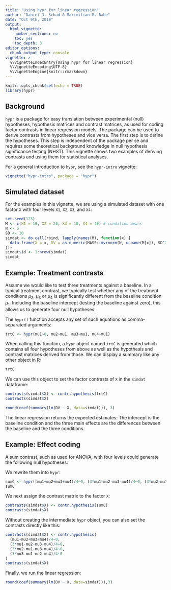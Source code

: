 ```yaml
---
title: "Using hypr for linear regression"
author: "Daniel J. Schad & Maximilian M. Rabe"
date: "Oct 9th, 2019"
output:
  html_vignette:
    number_sections: no
    toc: yes
    toc_depth: 3
editor_options: 
  chunk_output_type: console
vignette: >
  %\VignetteIndexEntry{Using hypr for linear regression}
  %\VignetteEncoding{UTF-8}
  %\VignetteEngine{knitr::rmarkdown}
---
```


```r
knitr::opts_chunk$set(echo = TRUE)
library(hypr)
```

## Background

`hypr` is a package for easy translation between experimental (null) hypotheses, hypothesis matrices and contrast matrices, as used for coding factor contrasts in linear regression models. The package can be used to derive contrasts from hypotheses and vice versa. The first step is to define the hypotheses. This step is independent of the package per se and requires some theoretical background knowledge in null hypothesis significance testing (NHST). This vignette shows two examples of deriving contrasts and using them for statistical analyses.

For a general introduction to `hypr`, see the `hypr-intro` vignette:
```r
vignette("hypr-intro", package = "hypr")
```

## Simulated dataset

For the examples in this vignette, we are using a simulated dataset with one factor `X` with four levels `X1`, `X2`, `X3`, and `X4`:

```r
set.seed(123)
M <- c(X1 = 10, X2 = 20, X3 = 10, X4 = 40) # condition means
N <- 5
SD <- 10
simdat <- do.call(rbind, lapply(names(M), function(x) {
  data.frame(X = x, DV = as.numeric(MASS::mvrnorm(N, unname(M[x]), SD^2, empirical = TRUE)))
}))
simdat$id <- 1:nrow(simdat)
simdat
```

## Example: Treatment contrasts

Assume we would like to test three treatments against a baseline. In a typical treatment contrast, we typically test whether any of the treatment conditions $\mu_2$, $\mu_3$ or $\mu_4$ is significantly different from the baseline condition $\mu_1$. Including the baseline intercept (testing the baseline against zero), this allows us to generate four null hypotheses:

\begin{align}
H_{0_1}:& \; \mu_1 = 0 \\
H_{0_2}:& \; \mu_2 = \mu_1 \\
H_{0_3}:& \; \mu_3 = \mu_1 \\
H_{0_4}:& \; \mu_4 = \mu_1
\end{align}

The `hypr()` function accepts any set of such equations as comma-separated arguments:

```r
trtC <- hypr(mu1~0, mu2~mu1, mu3~mu1, mu4~mu1)
```

When calling this function, a `hypr` object named `trtC` is generated which contains all four hypotheses from above as well as the hypothesis and contrast matrices derived from those. We can display a summary like any other object in R:

```r
trtC
```

We can use this object to set the factor contrasts of `X` in the `simdat` dataframe:

```r
contrasts(simdat$X) <- contr.hypothesis(trtC)
contrasts(simdat$X)
```

```r
round(coef(summary(lm(DV ~ X, data=simdat))), 3)
```

The linear regression returns the expected estimates: The intercept is the baseline condition and the three main effects are the differences between the baseline and the three conditions.

## Example: Effect coding

A sum contrast, such as used for ANOVA, with four levels could generate the following null hypotheses:

\begin{align}
H_{0_1}:& \; 0 = \frac{\mu_1 + \mu_2 + \mu_3 + \mu_4}{4} \\
H_{0_2}:& \; 0 = \frac{3 \mu_1 - \mu_2 + \mu_3 + \mu_4}{4} \\
H_{0_3}:& \; 0 = \frac{3 \mu_2 - \mu_1 + \mu_3 + \mu_4}{4} \\
H_{0_4}:& \; 0 = \frac{3 \mu_3 - \mu_1 + \mu_2 + \mu_4}{4}
\end{align}

We rewrite them into `hypr`:

```r
sumC <- hypr((mu1+mu2+mu3+mu4)/4~0, (3*mu1-mu2-mu3-mu4)/4~0, (3*mu2-mu1-mu3-mu4)/4~0, (3*mu3-mu1-mu2-mu4)/4~0)
sumC
```

We next assign the contrast matrix to the factor `X`:

```r
contrasts(simdat$X) <- contr.hypothesis(sumC)
contrasts(simdat$X)
```

Without creating the intermediate `hypr` object, you can also set the contrasts directly like this:

```r
contrasts(simdat$X) <- contr.hypothesis(
  (mu1+mu2+mu3+mu4)/4~0, 
  (3*mu1-mu2-mu3-mu4)/4~0, 
  (3*mu2-mu1-mu3-mu4)/4~0, 
  (3*mu3-mu1-mu2-mu4)/4~0
)
contrasts(simdat$X)
```

Finally, we run the linear regression: 

```r
round(coef(summary(lm(DV ~ X, data=simdat))),3)
```
